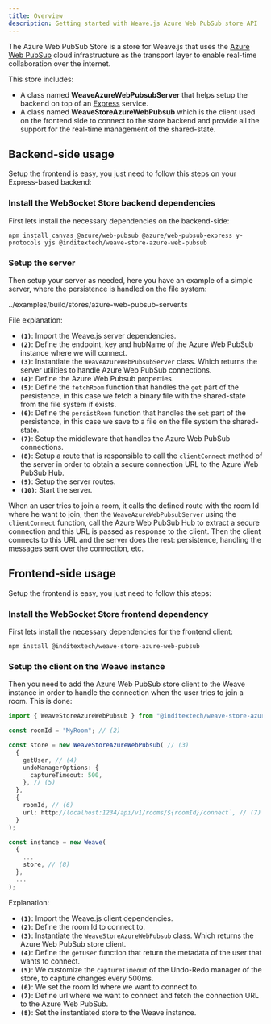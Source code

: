 ```yaml
---
title: Overview
description: Getting started with Weave.js Azure Web PubSub store API
---
```


The Azure Web PubSub Store is a store for Weave.js that uses the [Azure Web PubSub](https://azure.microsoft.com/es-es/products/web-pubsub)
cloud infrastructure as the transport layer to enable real-time collaboration over the internet.

This store includes:

- A class named **WeaveAzureWebPubsubServer** that helps setup the backend on top of an
  [Express](https://expressjs.com/) service.
- A class named **WeaveStoreAzureWebPubsub** which is the client used on the frontend side to
  connect to the store backend and provide all the support for the real-time management of the
  shared-state.

## Backend-side usage

Setup the frontend is easy, you just need to follow this steps on your Express-based backend:

<div className="fd-steps">

<div className="[&_h3]:fd-step">
 
### Install the WebSocket Store backend dependencies

First lets install the necessary dependencies on the backend-side:

```shell
npm install canvas @azure/web-pubsub @azure/web-pubsub-express y-protocols yjs @inditextech/weave-store-azure-web-pubsub
```

</div>

<div className="[&_h3]:fd-step">
 
### Setup the server

Then setup your server as needed, here you have an example of a simple server, where the persistence
is handled on the file system:

<include lang="ts" meta='title="server.ts"'>
  ../examples/build/stores/azure-web-pubsub-server.ts
</include>

File explanation:

- **`(1)`**: Import the Weave.js server dependencies.
- **`(2)`**: Define the endpoint, key and hubName of the Azure Web PubSub instance where we will connect.
- **`(3)`**: Instantiate the `WeaveAzureWebPubsubServer` class. Which returns the server utilities to handle
  Azure Web PubSub connections.
- **`(4)`**: Define the Azure Web Pubsub properties.
- **`(5)`**: Define the `fetchRoom` function that handles the `get` part of the persistence, in this
  case we fetch a binary file with the shared-state from the file system if exists.
- **`(6)`**: Define the `persistRoom` function that handles the `set` part of the persistence, in this
  case we save to a file on the file system the shared-state.
- **`(7)`**: Setup the middleware that handles the Azure Web PubSub connections.
- **`(8)`**: Setup a route that is responsible to call the `clientConnect` method of the server in order to
  obtain a secure connection URL to the Azure Web PubSub Hub.
- **`(9)`**: Setup the server routes.
- **`(10)`**: Start the server.

When an user tries to join a room, it calls the defined route with the room Id where he
want to join, then the `WeaveAzureWebPubsubServer` using the `clientConnect` function, call the Azure Web PubSub
Hub to extract a secure connection and this URL is passed as response to the client. Then the client connects to
this URL and the server does the rest: persistence, handling the messages sent over the connection, etc.

</div>

</div>

## Frontend-side usage

Setup the frontend is easy, you just need to follow this steps:

<div className="fd-steps">

<div className="[&_h3]:fd-step">
 
### Install the WebSocket Store frontend dependency

First lets install the necessary dependencies for the frontend client:

```shell
npm install @inditextech/weave-store-azure-web-pubsub
```

</div>

<div className="[&_h3]:fd-step">
 
### Setup the client on the Weave instance

Then you need to add the Azure Web PubSub store client to the Weave instance in order to handle
the connection when the user tries to join a room. This is done:

```ts
import { WeaveStoreAzureWebPubsub } from "@inditextech/weave-store-azure-web-pubsub/client"; // (1)

const roomId = "MyRoom"; // (2)

const store = new WeaveStoreAzureWebPubsub( // (3)
  {
    getUser, // (4)
    undoManagerOptions: {
      captureTimeout: 500,
    }, // (5)
  },
  {
    roomId, // (6)
    url: http://localhost:1234/api/v1/rooms/${roomId}/connect`, // (7)
  }
);

const instance = new Weave(
  {
    ...
    store, // (8)
  },
  ...
);
```

Explanation:

- **`(1)`**: Import the Weave.js client dependencies.
- **`(2)`**: Define the room Id to connect to.
- **`(3)`**: Instantiate the `WeaveStoreAzureWebPubsub` class. Which returns the Azure Web PubSub store client.
- **`(4)`**: Define the `getUser` function that return the metadata of the user that wants to connect.
- **`(5)`**: We customize the `captureTimeout` of the Undo-Redo manager of the store, to capture changes every 500ms.
- **`(6)`**: We set the room Id where we want to connect to.
- **`(7)`**: Define url where we want to connect and fetch the connection URL to the Azure Web PubSub.
- **`(8)`**: Set the instantiated store to the Weave instance.

</div>

</div>
